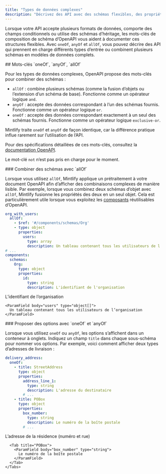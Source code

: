 ```yaml
---
title: "Types de données complexes"
description: "Décrivez des API avec des schémas flexibles, des propriétés facultatives et plusieurs formats de données à l’aide des mots-clés `oneOf`, `anyOf` et `allOf`"
---
```


Lorsque votre API accepte plusieurs formats de données, comporte des champs conditionnels ou utilise des schémas d’héritage, les mots-clés de composition de schéma d’OpenAPI vous aident à documenter ces structures flexibles. Avec `oneOf`, `anyOf` et `allOf`, vous pouvez décrire des API qui prennent en charge différents types d’entrée ou combinent plusieurs schémas en modèles de données complets.

<div id="oneof-anyof-allof-keywords">
  ## Mots-clés `oneOf`, `anyOf`, `allOf`
</div>

Pour les types de données complexes, OpenAPI propose des mots-clés pour combiner des schémas :

- `allOf` : combine plusieurs schémas (comme la fusion d’objets ou l’extension d’un schéma de base). Fonctionne comme un opérateur logique `and`. 
- `anyOf` : accepte des données correspondant à l’un des schémas fournis. Fonctionne comme un opérateur logique `or`.
- `oneOf` : accepte des données correspondant exactement à un seul des schémas fournis. Fonctionne comme un opérateur logique `exclusive-or`.

<Warning>Mintlify traite `oneOf` et `anyOf` de façon identique, car la différence pratique influe rarement sur l’utilisation de l’API.</Warning>

Pour des spécifications détaillées de ces mots-clés, consultez la [documentation OpenAPI](https://swagger.io/docs/specification/data-models/oneof-anyof-allof-not/).

<Info>Le mot-clé `not` n’est pas pris en charge pour le moment.</Info>

<div id="combining-schemas-with-allof">
  ### Combiner des schémas avec `allOf`
</div>

Lorsque vous utilisez `allOf`, Mintlify applique un prétraitement à votre document OpenAPI afin d’afficher des combinaisons complexes de manière lisible. Par exemple, lorsque vous combinez deux schémas d’objet avec `allOf`, Mintlify fusionne les propriétés des deux en un seul objet. Cela est particulièrement utile lorsque vous exploitez les [composants](https://swagger.io/docs/specification/components/) réutilisables d’OpenAPI.

```yaml
org_with_users:
  allOf:
    - $ref: '#/components/schemas/Org'
    - type: object
      properties:
        users:
          type: array
          description: Un tableau contenant tous les utilisateurs de l'organisation
# ...
components:
  schemas:
    Org:
      type: object
      properties:
        id:
          type: string
          description: L'identifiant de l'organisation
```

<ParamField body="org_with_users" type="object">
  <Expandable>
    <ParamField body="id" type="string">
      L’identifiant de l’organisation
    </ParamField>

    <ParamField body="users" type="object[]">
      Un tableau contenant tous les utilisateurs de l’organisation
    </ParamField>
  </Expandable>
</ParamField>


<div id="providing-options-with-oneof-and-anyof">
  ### Proposer des options avec `oneOf` et `anyOf`
</div>

Lorsque vous utilisez `oneOf` ou `anyOf`, les options s’affichent dans un conteneur à onglets. Indiquez un champ `title` dans chaque sous-schéma pour nommer vos options. Par exemple, voici comment afficher deux types d’adresses de livraison :

```yaml
delivery_address:
  oneOf:
    - title: StreetAddress
      type: object
      properties:
        address_line_1:
          type: string
          description: L'adresse du destinataire
        # ...
    - title: POBox
      type: object
      properties:
        box_number:
          type: string
          description: Le numéro de la boîte postale
        # ...
```

<ParamField body="delivery_address" type="object">
  <div className="mt-4 rounded-xl border border-gray-100 px-4 pb-4 pt-2 dark:border-white/10">
    <Tabs>
      <Tab title="StreetAddress">
        <ParamField body="address_line_1" type="string">
          L’adresse de la résidence (numéro et rue)
        </ParamField>
      </Tab>

      <Tab title="POBox">
        <ParamField body="box_number" type="string">
          Le numéro de la boîte postale
        </ParamField>
      </Tab>
    </Tabs>
  </div>
</ParamField>
